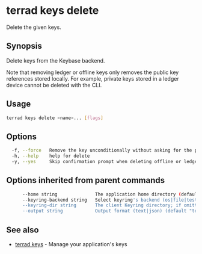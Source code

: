 # terrad keys delete

Delete the given keys. 

## Synopsis

Delete keys from the Keybase backend.

Note that removing ledger or offline keys only removes the public key references stored locally. For example, private keys stored in a ledger device cannot be deleted with the CLI.


## Usage

```sh Terrad
terrad keys delete <name>... [flags]
```

## Options

```sh Terrad
  -f, --force   Remove the key unconditionally without asking for the passphrase. Deprecated.
  -h, --help    help for delete
  -y, --yes     Skip confirmation prompt when deleting offline or ledger key references
```

## Options inherited from parent commands

```sh Terrad
      --home string              The application home directory (default "terra")
      --keyring-backend string   Select keyring's backend (os|file|test) (default "os")
      --keyring-dir string       The client Keyring directory; if omitted, the default 'home' directory will be used
      --output string            Output format (text|json) (default "text")
```

## See also

* [terrad keys](terrad_keys.mdx)	 - Manage your application's keys


